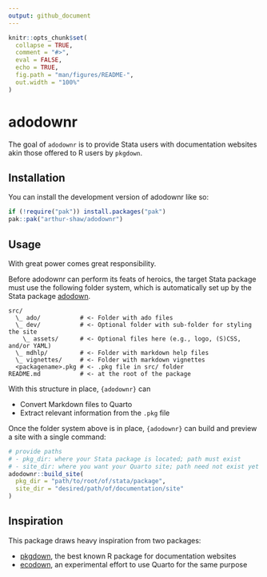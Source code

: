 ```yaml
---
output: github_document
---
```


<!-- README.md is generated from README.Rmd. Please edit that file -->

```r
knitr::opts_chunk$set(
  collapse = TRUE,
  comment = "#>",
  eval = FALSE,
  echo = TRUE,
  fig.path = "man/figures/README-",
  out.width = "100%"
)
```

# adodownr

<!-- badges: start -->
<!-- badges: end -->

The goal of `adodownr` is to provide Stata users with documentation websites akin those offered to R users by `pkgdown`.

## Installation

You can install the development version of adodownr like so:

``` r
if (!require("pak")) install.packages("pak")
pak::pak("arthur-shaw/adodownr")
```

## Usage

With great power comes great responsibility.

Before adodownr can perform its feats of heroics, the target Stata
package must use the following folder system, which is automatically set up by the Stata package
[adodown](https://github.com/lsms-worldbank/adodown).

```
src/
  \_ ado/           # <- Folder with ado files
  \_ dev/           # <- Optional folder with sub-folder for styling the site
    \_ assets/      # <- Optional files here (e.g., logo, (S)CSS, and/or YAML)
  \_ mdhlp/         # <- Folder with markdown help files
  \_ vignettes/     # <- Folder with markdown vignettes
  <packagename>.pkg # <- .pkg file in src/ folder
README.md           # <- at the root of the package
```

With this structure in place, `{adodownr}` can

- Convert Markdown files to Quarto
- Extract relevant information from the `.pkg` file

Once the folder system above is in place, `{adodownr}` can build and preview a site with a single command:

``` r
# provide paths
# - pkg_dir: where your Stata package is located; path must exist
# - site_dir: where you want your Quarto site; path need not exist yet
adodownr::build_site(
  pkg_dir = "path/to/root/of/stata/package",
  site_dir = "desired/path/of/documentation/site"
)
```

## Inspiration

This package draws heavy inspiration from two packages:

- [pkgdown](https://github.com/r-lib/pkgdown/), the best known R package for documentation websites
- [ecodown](https://github.com/edgararuiz/ecodown), an experimental effort to use Quarto for the same purpose
